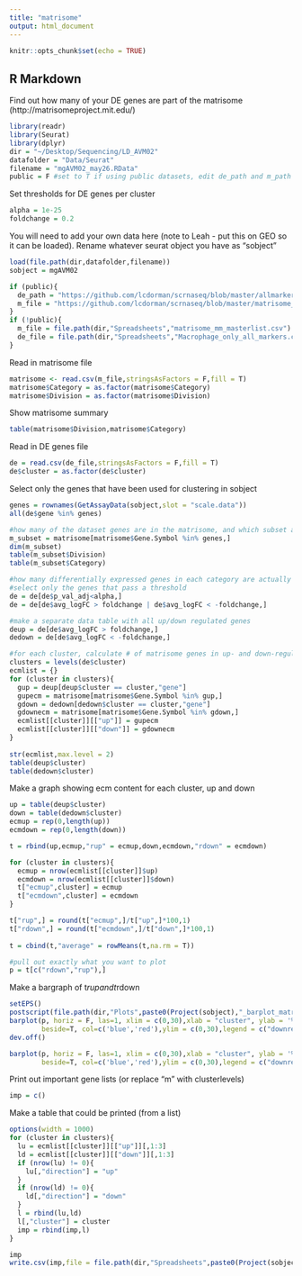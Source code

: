```yaml
---
title: "matrisome"
output: html_document
---
```


```r
knitr::opts_chunk$set(echo = TRUE)
```

## R Markdown

Find out how many of your DE genes are part of the matrisome (http://matrisomeproject.mit.edu/)

```r
library(readr)
library(Seurat)
library(dplyr)
dir = "~/Desktop/Sequencing/LD_AVM02"
datafolder = "Data/Seurat"
filename = "mgAVM02_may26.RData"
public = F #set to T if using public datasets, edit de_path and m_path
```

Set thresholds for DE genes per cluster
```r
alpha = 1e-25
foldchange = 0.2
```

You will need to add your own data here (note to Leah - put this on GEO so it can be loaded). Rename whatever seurat object you have as "sobject"
```r
load(file.path(dir,datafolder,filename))
sobject = mgAVM02
```


```r
if (public){
  de_path = "https://github.com/lcdorman/scrnaseq/blob/master/allmarkers_vargenesMG_0501.csv"
  m_file = "https://github.com/lcdorman/scrnaseq/blob/master/matrisome_mm_masterlist.csv"
}
if (!public){
  m_file = file.path(dir,"Spreadsheets","matrisome_mm_masterlist.csv")
  de_file = file.path(dir,"Spreadsheets","Macrophage_only_all_markers.csv")
}
```

Read in matrisome file
```r
matrisome <- read.csv(m_file,stringsAsFactors = F,fill = T)
matrisome$Category = as.factor(matrisome$Category)
matrisome$Division = as.factor(matrisome$Division)
```

Show matrisome summary
```r
table(matrisome$Division,matrisome$Category)
```

Read in DE genes file
```r
de = read.csv(de_file,stringsAsFactors = F,fill = T)
de$cluster = as.factor(de$cluster)
```

Select only the genes that have been used for clustering in sobject
```r
genes = rownames(GetAssayData(sobject,slot = "scale.data"))
all(de$gene %in% genes)

#how many of the dataset genes are in the matrisome, and which subset are they
m_subset = matrisome[matrisome$Gene.Symbol %in% genes,]
dim(m_subset)
table(m_subset$Division) 
table(m_subset$Category) 

#how many differentially expressed genes in each category are actually in this dataset
#select only the genes that pass a threshold
de = de[de$p_val_adj<alpha,]
de = de[de$avg_logFC > foldchange | de$avg_logFC < -foldchange,]

#make a separate data table with all up/down regulated genes
deup = de[de$avg_logFC > foldchange,]
dedown = de[de$avg_logFC < -foldchange,]

#for each cluster, calculate # of matrisome genes in up- and down-regulated gene sets
clusters = levels(de$cluster)
ecmlist = {}
for (cluster in clusters){
  gup = deup[deup$cluster == cluster,"gene"]
  gupecm = matrisome[matrisome$Gene.Symbol %in% gup,]
  gdown = dedown[dedown$cluster == cluster,"gene"]
  gdownecm = matrisome[matrisome$Gene.Symbol %in% gdown,]
  ecmlist[[cluster]][["up"]] = gupecm
  ecmlist[[cluster]][["down"]] = gdownecm
}
 
str(ecmlist,max.level = 2) 
table(deup$cluster)
table(dedown$cluster)
```

Make a graph showing ecm content for each cluster, up and down
```r
up = table(deup$cluster)
down = table(dedown$cluster)
ecmup = rep(0,length(up))
ecmdown = rep(0,length(down))

t = rbind(up,ecmup,"rup" = ecmup,down,ecmdown,"rdown" = ecmdown)

for (cluster in clusters){
  ecmup = nrow(ecmlist[[cluster]]$up)
  ecmdown = nrow(ecmlist[[cluster]]$down)
  t["ecmup",cluster] = ecmup
  t["ecmdown",cluster] = ecmdown
}

t["rup",] = round(t["ecmup",]/t["up",]*100,1)
t["rdown",] = round(t["ecmdown",]/t["down",]*100,1)
  
t = cbind(t,"average" = rowMeans(t,na.rm = T))

#pull out exactly what you want to plot
p = t[c("rdown","rup"),]
```

Make a bargraph of t$rup and t$rdown

```r
setEPS()
postscript(file.path(dir,"Plots",paste0(Project(sobject),"_barplot_matrisome_updown.eps")))
barplot(p, horiz = F, las=1, xlim = c(0,30),xlab = "cluster", ylab = '% matrisome associated',
        beside=T, col=c('blue','red'),ylim = c(0,30),legend = c("downregulated","upregulated"),axis.lty = 1)
dev.off()

barplot(p, horiz = F, las=1, xlim = c(0,30),xlab = "cluster", ylab = '% matrisome associated',
        beside=T, col=c('blue','red'),ylim = c(0,30),legend = c("downregulated","upregulated"),axis.lty = 1)

```

Print out important gene lists (or replace "m" with clusterlevels)
```r
imp = c()
```

Make a table that could be printed (from a list)
```r
options(width = 1000)
for (cluster in clusters){
  lu = ecmlist[[cluster]][["up"]][,1:3]
  ld = ecmlist[[cluster]][["down"]][,1:3]
  if (nrow(lu) != 0){
    lu[,"direction"] = "up"
  }
  if (nrow(ld) != 0){
    ld[,"direction"] = "down"
  }
  l = rbind(lu,ld)
  l[,"cluster"] = cluster
  imp = rbind(imp,l)
}

imp
write.csv(imp,file = file.path(dir,"Spreadsheets",paste0(Project(sobject),"_ecmlist.csv")))
```

